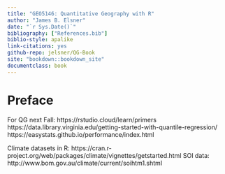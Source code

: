 ```yaml
---
title: "GEO5146: Quantitative Geography with R"
author: "James B. Elsner"
date: "`r Sys.Date()`"
bibliography: ["References.bib"]
biblio-style: apalike
link-citations: yes
github-repo: jelsner/QG-Book
site: "bookdown::bookdown_site"
documentclass: book
---
```


# Preface {-}

For QG next Fall: 
https://rstudio.cloud/learn/primers
https://data.library.virginia.edu/getting-started-with-quantile-regression/
https://easystats.github.io/performance/index.html

Climate datasets in R: 
https://cran.r-project.org/web/packages/climate/vignettes/getstarted.html
SOI data: http://www.bom.gov.au/climate/current/soihtm1.shtml
